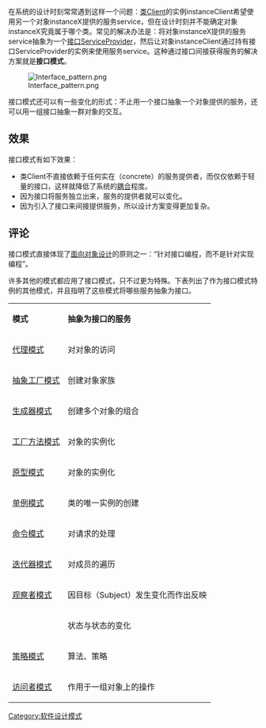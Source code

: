 在系统的设计时刻常常遇到这样一个问题：[[類別_(電腦科學)|类]]Client的实例instanceClient希望使用另一个对象instanceX提供的服务service，但在设计时刻并不能确定对象instanceX究竟属于哪个类。常见的解决办法是：将对象instanceX提供的服务service抽象为一个[[接口_(计算机科学)|接口]]ServiceProvider，然后让对象instanceClient通过持有接口ServiceProvider的实例来使用服务service。这种通过接口间接获得服务的解决方案就是'''接口模式'''。

[[File:Interface_pattern.png|center]]

接口模式还可以有一些变化的形式：不止用一个接口抽象一个对象提供的服务，还可以用一组接口抽象一群对象的交互。

==效果==
接口模式有如下效果：
*类Client不直接依赖于任何实在（concrete）的服务提供者，而仅仅依赖于轻量的接口，这样就降低了系统的[[耦合力_(計算機科學)|耦合]]程度。
*因为接口将服务独立出来，服务的提供者就可以变化。
*因为引入了接口来间接提供服务，所以设计方案变得更加复杂。

==评论==

接口模式直接体现了[[面向对象设计|面向对象设计]]的原则之一：“针对接口编程，而不是针对实现编程”。

许多其他的模式都应用了接口模式，只不过更为特殊。下表列出了作为接口模式特例的其他模式，并且指明了这些模式将哪些服务抽象为接口。

{|
| '''模式'''
| '''抽象为接口的服务'''
|-
| [[代理模式|代理模式]]
| 对对象的访问
|-
| [[抽象工厂模式|抽象工厂模式]]
| 创建对象家族
|-
| [[生成器模式|生成器模式]]
| 创建多个对象的组合
|-
| [[工厂方法模式|工厂方法模式]]
| 对象的实例化
|-
| [[原型模式|原型模式]]
|  对象的实例化
|-
| [[单例模式|单例模式]]
| 类的唯一实例的创建
|-
| [[命令模式|命令模式]]
| 对请求的处理
|-
| [[迭代器模式|迭代器模式]] 
| 对成员的遍历
|-
| [[观察者模式|观察者模式]]
| 因目标（Subject）发生变化而作出反映
|-
| {{le|状态模式|State pattern}}
| 状态与状态的变化
|-
| [[策略模式|策略模式]]
| 算法、策略
|-
| [[访问者模式|访问者模式]]
| 作用于一组对象上的操作
|}

[[Category:软件设计模式|Category:软件设计模式]]
